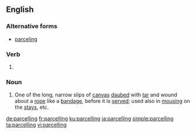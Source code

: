==English==

===Alternative forms===
* [[parceling]]

===Verb===
{{head|en|present participle}}

# {{lb|en|British}} {{present participle of|parcel|lang=en|nocat=1}}

===Noun===
{{en-noun}}

# {{lb|en|nautical}} One of the long, narrow slips of [[canvas]] [[daub]]ed with [[tar]] and wound about a [[rope]] like a [[bandage]], before it is [[serve]]d; used also in [[mousing]] on the [[stay]]s, etc.

{{Webster 1913}}

[[de:parcelling]]
[[fr:parcelling]]
[[ku:parcelling]]
[[ja:parcelling]]
[[simple:parcelling]]
[[ta:parcelling]]
[[vi:parcelling]]